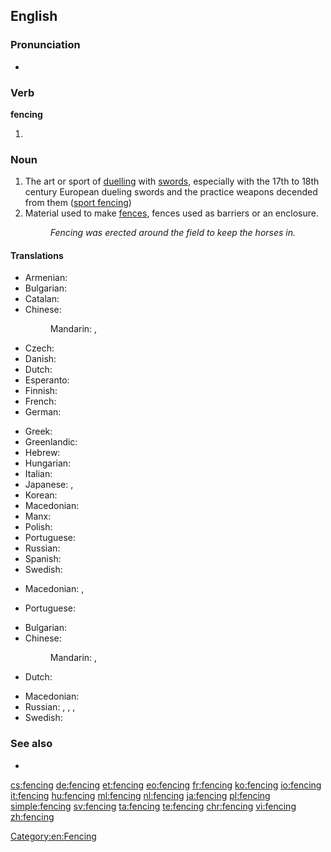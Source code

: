 ==English==
{{wikipedia}}

===Pronunciation===
* {{rhymes|ɛnsɪŋ}}

===Verb===
'''fencing'''

# {{present participle of|fence}}

===Noun===
{{en-noun|-|s}}

# The art or sport of [[duel]]ling with [[sword]]s, especially with the 17th to 18th century European dueling swords and the practice weapons decended from them ([[sport fencing]])
# Material used to make [[fence]]s, fences used as barriers or an enclosure.
#: ''Fencing was erected around the field to keep the horses in.''

====Translations====

{{trans-top|sport}}
* Armenian: {{t|hy|սուսերամարտ|tr=suseramart}}
* Bulgarian: {{t|bg|фехто́вка|f|sc=Cyrl}}
* Catalan: {{t|ca|esgrima}}
* Chinese:
*: Mandarin: {{t|cmn|擊劍|sc=Hani}}, {{t+|cmn|击剑|tr=jījìan, jíjiàn|sc=Hani}}
* Czech: {{t|cs|šerm|m}}
* Danish: {{t|da|fægtning|c}}
* Dutch: {{t+|nl|schermen}}
* Esperanto: {{t|eo|skermo}}
* Finnish: {{t|fi|miekkailu}}
* French: {{t+|fr|escrime|f}}
* German: {{t+|de|Fechten|n}}
{{trans-mid}}
* Greek: {{t+|el|ξιφασκία|f|tr=ksifaskía|sc=Grek}}
* Greenlandic: {{t|kl|panaanneq}}
* Hebrew: {{t|he|סייף|sc=Hebr}}
* Hungarian: {{t+|hu|vívás}}
* Italian: {{t+|it|scherma|f}}
* Japanese: {{t+|ja|フェンシング|tr=fenshingu}}, {{t+|ja|剣術|tr=けんじゅつ, kenjutsu|sc=Jpan}}
* Korean: {{t|ko|펜싱|tr=pensing|sc=Kore}}
* Macedonian: {{t|mk|мечува́лство|n}}
* Manx: {{t|gv|cliwederaght|f}}
* Polish: {{t+|pl|szermierka}}
* Portuguese: {{t+|pt|esgrima|f}}
* Russian: {{t+|ru|фехтова́ние|n}}
* Spanish: {{t+|es|esgrima|f}}
* Swedish: {{t|sv|fäktning}}
{{trans-bottom}}

{{trans-top|material used to make fences}}
* Macedonian: {{t|mk|тараба|f|tr=táraba}},  {{t|mk|тараби|p|tr=tárabi}}
{{trans-mid}}
* Portuguese: {{t+|pt|cerca|f}}
{{trans-bottom}}

{{trans-top|fences used as barriers or an enclosure}}
* Bulgarian: {{t|bg|загражде́ние|n|sc=Cyrl}}
* Chinese:
*: Mandarin: {{t+|cmn|圍欄|sc=Hani}}, {{t+|cmn|围栏|tr=wéilán|sc=Hani}}
* Dutch: {{t|nl|hekwerk|n}}
{{trans-mid}}
* Macedonian: {{t|mk|о́града|f}}
* Russian: {{t+|ru|огражде́ние|n|sc=Cyrl}}, {{t+|ru|загражде́ние|n|sc=Cyrl}}, {{t+|ru|огра́да|f|sc=Cyrl}}, {{t+|ru|забо́р|m|sc=Cyrl}}
* Swedish: {{t+|sv|inhägnad}}
{{trans-bottom}}

===See also===
* {{pedia}}

[[Category:en:Fencing]]

[[cs:fencing]]
[[de:fencing]]
[[et:fencing]]
[[eo:fencing]]
[[fr:fencing]]
[[ko:fencing]]
[[io:fencing]]
[[it:fencing]]
[[hu:fencing]]
[[ml:fencing]]
[[nl:fencing]]
[[ja:fencing]]
[[pl:fencing]]
[[simple:fencing]]
[[sv:fencing]]
[[ta:fencing]]
[[te:fencing]]
[[chr:fencing]]
[[vi:fencing]]
[[zh:fencing]]